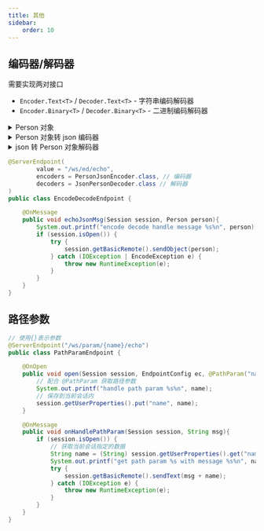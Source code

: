 ```yaml
---
title: 其他
sidebar:
    order: 10
---
```


## 编码器/解码器

需要实现两对接口

- `Encoder.Text<T>` / `Decoder.Text<T>` - 字符串编码解码器
- `Encoder.Binary<T>` / `Decoder.Binary<T>` - 二进制编码解码器

<details>

<summary>Person 对象</summary>

```java
public class Person {

    private String name;
    private int age;

    public String getName() {return name;}
    public void setName(String name) {this.name = name;}
    public int getAge() {return age;}
    public void setAge(int age) {this.age = age;}

    @Override
    public String toString() {
        return "Person{name='" + name + '\'' + ", age=" + age + '}';
    }

}
```

</details>

<details>

<summary>Person 对象转 json 编码器</summary>

```java
public class PersonJsonEncoder implements Encoder.Text<Person> {

    @Override
    public String encode(Person person) throws EncodeException {
        // 这里使用 jackson 进行 json 转换
        ObjectMapper om = new ObjectMapper();
        try {
            return om.writeValueAsString(person);
        } catch (JsonProcessingException e) {
            throw new RuntimeException(e);
        }
    }

    @Override
    public void init(EndpointConfig config) {}
    @Override
    public void destroy() {}
}
```

</details>

<details>

<summary>json 转 Person 对象解码器</summary>

```java
public class JsonPersonDecoder implements Decoder.Text<Person> {

    @Override
    public Person decode(String s) throws DecodeException {
        // 这里使用 jackson 进行 json 转换
        ObjectMapper om = new ObjectMapper();
        try {
            return om.readValue(s, Person.class);
        } catch (JsonProcessingException e) {
            throw new RuntimeException(e);
        }
    }

    @Override
    public boolean willDecode(String s) {
        // 这里是判断发送过来的字符串是否可以使用当前解码器
        return true;
    }
    @Override
    public void init(EndpointConfig config) {}
    @Override
    public void destroy() {}
}
```

</details>

```java
@ServerEndpoint(
        value = "/ws/ed/echo",
        encoders = PersonJsonEncoder.class, // 编码器
        decoders = JsonPersonDecoder.class // 解码器
)
public class EncodeDecodeEndpoint {

    @OnMessage
    public void echoJsonMsg(Session session, Person person){
        System.out.printf("encode decode handle message %s%n", person);
        if (session.isOpen()) {
            try {
                session.getBasicRemote().sendObject(person);
            } catch (IOException | EncodeException e) {
                throw new RuntimeException(e);
            }
        }
    }
}
```

## 路径参数

```java
// 使用{}表示参数
@ServerEndpoint("/ws/param/{name}/echo")
public class PathParamEndpoint {

    @OnOpen
    public void open(Session session, EndpointConfig ec, @PathParam("name") String name){
        // 配合 @PathParam 获取路径参数
        System.out.printf("handle path param %s%n", name);
        // 保存到当前会话内
        session.getUserProperties().put("name", name);
    }

    @OnMessage
    public void onHandlePathParam(Session session, String msg){
        if (session.isOpen()) {
            // 获取当前会话指定的数据
            String name = (String) session.getUserProperties().get("name");
            System.out.printf("get path param %s with message %s%n", name, msg);
            try {
                session.getBasicRemote().sendText(msg + name);
            } catch (IOException e) {
                throw new RuntimeException(e);
            }
        }
    }
}
```

```

```
